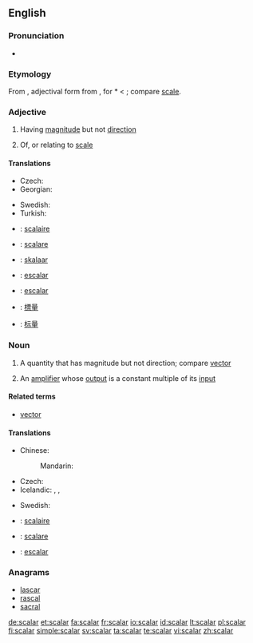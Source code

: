 ==English==
{{wikipedia}}

===Pronunciation===
* {{rhymes|eɪlə(r)}}

===Etymology===
From {{etyl|la|en}} {{term|scalaris|scālāris|lang=la}}, adjectival form from {{term|scala|scāla|lang=la|a flight of steps, stairs, staircase, ladder, scale}}, for *{{term||scadla}} < {{term|scandere||to climb}}; compare [[scale]].

===Adjective===
{{en-adj|-}}

# {{mathematics}} Having [[magnitude]] but not [[direction]]
# Of, or relating to [[scale]]

====Translations====
{{trans-top|having magnitude}}
* Czech: {{t-|cs|skalární|m}}
* Georgian: {{t|ka|სკალარი|sc=Geor}}
{{trans-mid}}
* Swedish: {{t+|sv|skalär}}
* Turkish: {{t|tr|sayıl}}
{{trans-bottom}}

{{trans-top|relating to scale}}
{{trans-mid}}
{{trans-bottom}}

{{checktrans-top}}
* {{ttbc|fr}}: [[scalaire]]
* {{ttbc|it}}: [[scalare]]
* {{ttbc|et}}: [[skalaar]]
* {{ttbc|es}}: [[escalar]]
* {{ttbc|pt}}: [[escalar]]
* {{ttbc|Mandarin traditional}}: [[標量]]
* {{ttbc|Mandarin simplified}}: [[标量]]
{{trans-bottom}}

===Noun===
{{en-noun}}

# {{mathematics}} A quantity that has magnitude but not direction; compare [[vector]]
# {{electronics}} An [[amplifier]] whose [[output]] is a constant multiple of its [[input]]

====Related terms====
* [[vector]]

====Translations====
{{trans-top|quantity with magnitude}}
* Chinese:
*: Mandarin: {{t|zh|标量 |tr=biāoliàng|sc=Hani}}
* Czech: {{t-|cs|skalár|m}}
* Icelandic: {{t|is|einvíð stærð|f}}, {{t|is|tölustærð|f}}, {{t|is|stigastærð|f}}
{{trans-mid}}
* Swedish: {{t+|sv|skalär|c}}
{{trans-bottom}}

{{checktrans-top}}
* {{ttbc|fr}}: [[scalaire]] {{m}}
* {{ttbc|it}}: [[scalare]] {{m}}
* {{ttbc|pt}}: [[escalar]] {{m}}
{{trans-bottom}}

===Anagrams===
* [[lascar#English|lascar]]
* [[rascal#English|rascal]]
* [[sacral#English|sacral]]

[[de:scalar]]
[[et:scalar]]
[[fa:scalar]]
[[fr:scalar]]
[[io:scalar]]
[[id:scalar]]
[[lt:scalar]]
[[pl:scalar]]
[[fi:scalar]]
[[simple:scalar]]
[[sv:scalar]]
[[ta:scalar]]
[[te:scalar]]
[[vi:scalar]]
[[zh:scalar]]